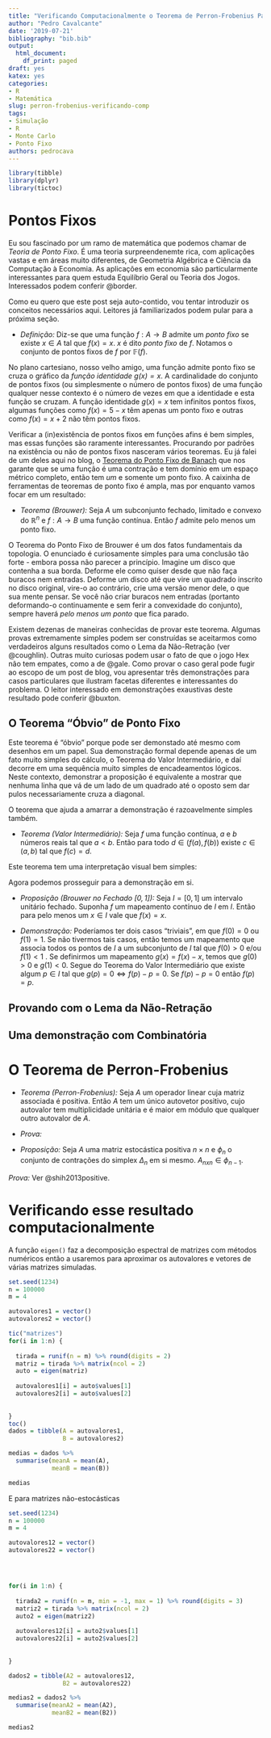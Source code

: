 ```yaml
---
title: "Verificando Computacionalmente o Teorema de Perron-Frobenius Parte I: Três Provas para o Ponto Fixo de Brouwer"
author: "Pedro Cavalcante"
date: '2019-07-21'
bibliography: "bib.bib"
output:
  html_document:
    df_print: paged
draft: yes
katex: yes
categories:
- R
- Matemática
slug: perron-frobenius-verificando-comp
tags:
- Simulação
- R
- Monte Carlo
- Ponto Fixo
authors: pedrocava
---
```


```r


library(tibble)
library(dplyr)
library(tictoc)
```

# Pontos Fixos

Eu sou fascinado por um ramo de matemática que podemos chamar de _Teoria de Ponto Fixo_. É uma teoria surpreendenemte rica, com aplicações vastas e em áreas muito diferentes, de Geometria Algébrica e Ciência da Computação à Economia. As aplicações em economia são particularmente interessantes para quem estuda Equilíbrio Geral ou Teoria dos Jogos. Interessados podem conferir @border.

Como eu quero que este post seja auto-contido, vou tentar introduzir os conceitos necessários aqui. Leitores já familiarizados podem pular para a próxima seção.

* *Definição:* Diz-se que uma função $f: A \to B$ admite um _ponto fixo_ se existe $x \in A$ tal que $f(x) = x$. $x$ é dito *ponto fixo* de $f$. Notamos o conjunto de pontos fixos de $f$ por $\mathbb{F} (f)$.

No plano cartesiano, nosso velho amigo, uma função admite ponto fixo se cruza o gráfico da *função identidade $g(x) = x$*. A cardinalidade do conjunto de pontos fixos (ou simplesmente o número de pontos fixos) de uma função qualquer nesse contexto é o número de vezes em que a identidade e esta função se cruzam. A função identidade $g(x) = x$ tem infinitos pontos fixos, algumas funções como $f(x) = 5 - x$ têm apenas um ponto fixo e outras como $f(x) = x + 2$ não têm pontos fixos. 

Verificar a (in)existência de pontos fixos em funções afins é bem simples, mas essas funções são raramente interessantes. Procurando por padrões na existência ou não de pontos fixos nasceram vários teoremas. Eu já falei de um deles aqui no blog, o [Teorema do Ponto Fixo de Banach](https://azul.netlify.com/2018/10/31/banach/) que nos garante que se uma função é uma contração e tem domínio em um espaço métrico completo, então tem *um* e somente um ponto fixo. A caixinha de ferramentas de teoremas de ponto fixo é ampla, mas por enquanto vamos focar em um resultado:

* *Teorema (Brouwer):* Seja $A$ um subconjunto fechado, limitado e convexo do $\mathbb{R}^n$ e $f: A \to B$ uma função contínua. Então $f$ admite pelo menos um ponto fixo. 

O Teorema do Ponto Fixo de Brouwer é um dos fatos fundamentais da topologia. O enunciado é curiosamente simples para uma conclusão tão forte - embora possa não parecer a princípio. Imagine um disco que contenha a sua borda. Deforme ele como quiser desde que não faça buracos nem entradas. Deforme um disco até que vire um quadrado inscrito no disco original, vire-o ao contrário, crie uma versão menor dele, o que sua mente pensar. Se você não criar buracos nem entradas (portanto deformando-o continuamente e sem ferir a convexidade do conjunto), sempre haverá _pelo menos um ponto_ que fica parado. 

Existem dezenas de maneiras conhecidas de provar este teorema. Algumas provas extremamente simples podem ser construídas se aceitarmos como verdadeiros alguns resultados como o Lema da Não-Retração (ver @coughlin). Outras muito curiosas podem usar o fato de que o jogo Hex não tem empates, como a de @gale. Como provar o caso geral pode fugir ao escopo de um post de blog, vou apresentar três demonstrações para casos particulares que ilustram facetas diferentes e interessantes do problema. O leitor interessado em demonstrações exaustivas deste resultado pode conferir @buxton.

## O Teorema "Óbvio" de Ponto Fixo

Este teorema é "óbvio" porque pode ser demonstado até mesmo com desenhos em um papel. Sua demonstração formal depende apenas de um fato muito simples do cálculo, o Teorema do Valor Intermediário, e daí decorre em uma sequência muito simples de encadeamentos lógicos. Neste contexto, demonstrar a proposição é equivalente a mostrar que nenhuma linha que vá de um lado de um quadrado até o oposto sem dar pulos necessariamente cruza a diagonal. 



O teorema que ajuda a amarrar a demonstração é razoavelmente simples também.

* *Teorema (Valor Intermediário):* Seja $f$ uma função contínua, $a$ e $b$ números reais tal que $a < b$. Então para todo $d \in (f(a),f(b))$ existe $c \in (a,b)$ tal que $f(c) = d$.

Este teorema tem uma interpretação visual bem simples: 



Agora podemos prosseguir para a demonstração em si.

* *Proposição (Brouwer no Fechado $[0,1]$):* Seja $I=[0,1]$ um intervalo unitário fechado. Suponha $f$ um mapeamento contínuo de $I$ em $I$. Então para pelo menos um $x \in I$ vale que $f(x)=x$.

* *Demonstração:* Poderíamos ter dois casos "triviais", em que $f(0)=0$ ou $f(1)=1$. Se não tivermos tais casos, então temos um mapeamento que associa todos os pontos de $I$ a um subconjunto de $I$ tal que $f(0)>0$ e/ou $f(1) < 1$ . Se definirmos um mapeamento $g(x)= f(x) - x$, temos que $g(0) > 0$ e $g(1) < 0$. Segue do Teorema do Valor Intermediário que existe algum $p \in I$ tal que $g(p) = 0 \iff f(p) - p = 0$. Se $f(p) - p = 0$ então $f(p)=p$.   

## Provando com o Lema da Não-Retração

## Uma demonstração com Combinatória











# O Teorema de Perron-Frobenius

* *Teorema (Perron-Frobenius):* Seja $A$ um operador linear cuja matriz associada é positiva. Então $A$ tem um único autovetor positivo, cujo autovalor tem multiplicidade unitária e é maior em módulo que qualquer outro autovalor de $A$. 

* *Prova:* 



* *Proposição:* Seja $A$ uma matriz estocástica positiva $n \times n$ e $\phi_n$ o conjunto de contrações do simplex $\Delta_{n}$ em si mesmo. $A_{n x n} \in \phi_{n-1}$.

*Prova:* Ver @shih2013positive.

# Verificando esse resultado computacionalmente

A função ``eigen()`` faz a decomposição espectral de matrizes com métodos numéricos então a usaremos para aproximar os autovalores e vetores de várias matrizes simuladas. 


```R
set.seed(1234)
n = 100000 
m = 4

autovalores1 = vector()
autovalores2 = vector()

tic("matrizes")
for(i in 1:n) {
  
  tirada = runif(n = m) %>% round(digits = 2)
  matriz = tirada %>% matrix(ncol = 2)
  auto = eigen(matriz)
  
  autovalores1[i] = auto$values[1]
  autovalores2[i] = auto$values[2]
  
  
}
toc()
dados = tibble(A = autovalores1,
               B = autovalores2)

medias = dados %>%
  summarise(meanA = mean(A),
            meanB = mean(B))

medias 
```


E para matrizes não-estocásticas

```R
set.seed(1234)
n = 100000
m = 4

autovalores12 = vector()
autovalores22 = vector()




for(i in 1:n) {
  
  tirada2 = runif(n = m, min = -1, max = 1) %>% round(digits = 3)
  matriz2 = tirada %>% matrix(ncol = 2)
  auto2 = eigen(matriz2)
  
  autovalores12[i] = auto2$values[1]
  autovalores22[i] = auto2$values[2]
  
  
}

dados2 = tibble(A2 = autovalores12,
               B2 = autovalores22)

medias2 = dados2 %>%
  summarise(meanA2 = mean(A2),
            meanB2 = mean(B2))

medias2 
```